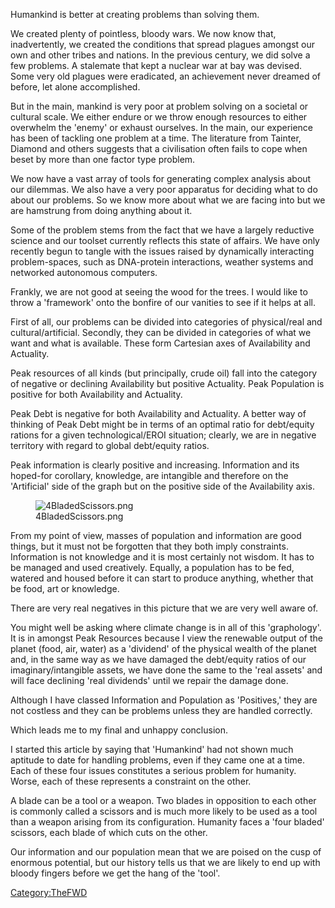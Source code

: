 {{TheFWD header}}{{DISPLAYTITLE:18. A Four-Bladed Scissors - Arthur Doohan}}
Humankind is better at creating problems than solving them.  

We created plenty of pointless, bloody wars. We now know that, inadvertently, we created the conditions that spread plagues amongst our own and other tribes and nations. In the previous century, we did solve a few problems. A stalemate that kept a nuclear war at bay was devised. Some very old plagues were eradicated, an achievement never dreamed of before, let alone accomplished. 

But in the main, mankind is very poor at problem solving on a societal or cultural scale. We either endure or we throw enough resources to either overwhelm the 'enemy' or exhaust ourselves. In the main, our experience has been of tackling one problem at a time. The literature from Tainter, Diamond and others suggests that a civilisation often fails to cope when beset by more than one factor type problem. 

We now have a vast array of tools for generating complex analysis about our dilemmas. We also have a very poor apparatus for deciding what to do about our problems. So we know more about what we are facing into but we are hamstrung from doing anything about it. 

Some of the problem stems from the fact that we have a largely reductive science and our toolset currently reflects this state of affairs. We have only recently begun to tangle with the issues raised by dynamically interacting problem-spaces, such as DNA-protein interactions, weather systems and networked autonomous computers. 

Frankly, we are not good at seeing the wood for the trees. I would like to throw a 'framework' onto the bonfire of our vanities to see if it helps at all. 

First of all, our problems can be divided into categories of physical/real and cultural/artificial. Secondly, they can be divided in categories of what we want and what is available. These form Cartesian axes of Availability and Actuality. 

Peak resources of all kinds (but principally, crude oil) fall into the category of negative or declining Availability but positive Actuality. Peak Population is positive for both Availability and Actuality. 

Peak Debt is negative for both Availability and Actuality. A better way of thinking of Peak Debt might be in terms of an optimal ratio for debt/equity rations for a given technological/EROI situation; clearly, we are in negative territory with regard to global debt/equity ratios. 

Peak information is clearly positive and increasing. Information and its hoped-for corollary, knowledge, are intangible and therefore on the 'Artificial' side of the graph but on the positive side of the Availability axis. 


[[File:4BladedScissors.png]]


From my point of view, masses of population and information are good things, but it must not be forgotten that they both imply constraints. Information is not knowledge and it is most certainly not wisdom. It has to be managed and used creatively. Equally, a population has to be fed, watered and housed before it can start to produce anything, whether that be food, art or knowledge.

There are very real negatives in this picture that we are very well aware of.  

You might well be asking where climate change is in all of this 'graphology'. It is in amongst Peak Resources because I view the renewable output of the planet (food, air, water) as a 'dividend' of the physical wealth of the planet and, in the same way as we have damaged the debt/equity ratios of our imaginary/intangible assets, we have done the same to the 'real assets' and will face declining 'real dividends' until we repair the damage done. 

Although I have classed Information and Population as 'Positives,' they are not costless and they can be problems unless they are handled correctly. 

Which leads me to my final and unhappy conclusion. 

I started this article by saying that 'Humankind' had not shown much aptitude to date for handling problems, even if they came one at a time. Each of these four issues constitutes a serious problem for humanity. Worse, each of these represents a constraint on the other. 

A blade can be a tool or a weapon. Two blades in opposition to each other is commonly called a scissors and is much more likely to be used as a tool than a weapon arising from its configuration. Humanity faces a 'four bladed' scissors, each blade of which cuts on the other.  

Our information and our population mean that we are poised on the cusp of enormous potential, but our history tells us that we are likely to end up with bloody fingers before we get the hang of the 'tool'.

{{TheFWD references}}


[[Category:TheFWD]]